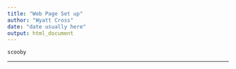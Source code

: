 ```yaml
---
title: "Web Page Set up"
author: "Wyatt Cross"
date: "date usually here"
output: html_document
---
```


```
scooby
```

___

